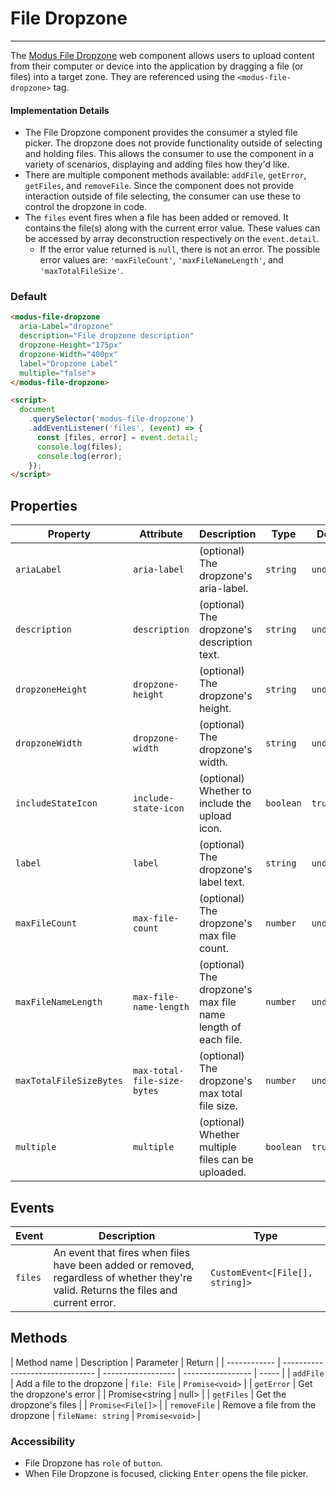 
# File Dropzone

---

The [Modus File Dropzone](https://modus.trimble.com/components/file-upload-dropzone/) web component allows users to upload content from their computer or device into the application by dragging a file (or files) into a target zone.
They are referenced using the `<modus-file-dropzone>` tag.

#### Implementation Details

- The File Dropzone component provides the consumer a styled file picker. The dropzone does not provide functionality outside of selecting and holding files. This allows the consumer to use the component in a variety of scenarios, displaying and adding files how they'd like.
- There are multiple component methods available: `addFile`, `getError`, `getFiles`, and `removeFile`. Since the component does not provide interaction outside of file selecting, the consumer can use these to control the dropzone in code.
- The `files` event fires when a file has been added or removed. It contains the file(s) along with the current error value. These values can be accessed by array deconstruction respectively on the `event.detail`.
  - If the error value returned is `null`, there is not an error. The possible error values are: `'maxFileCount'`, `'maxFileNameLength'`, and `'maxTotalFileSize'`.

<Anchor storyId="components-file-dropzone--default" />

### Default

<modus-file-dropzone
  aria-Label="dropzone"
  description="File dropzone description"
  dropzone-Height="175px"
  dropzone-Width="400px"
  label="Dropzone Label"
  multiple="false">
</modus-file-dropzone>

```html
<modus-file-dropzone
  aria-Label="dropzone"
  description="File dropzone description"
  dropzone-Height="175px"
  dropzone-Width="400px"
  label="Dropzone Label"
  multiple="false">
</modus-file-dropzone>

<script>
  document
    .querySelector('modus-file-dropzone')
    .addEventListener('files', (event) => {
      const [files, error] = event.detail;
      console.log(files);
      console.log(error);
    });
</script>
```

## Properties

| Property                | Attribute                   | Description                                                  | Type      | Default     |
| ----------------------- | --------------------------- | ------------------------------------------------------------ | --------- | ----------- |
| `ariaLabel`             | `aria-label`                | (optional) The dropzone's aria-label.                        | `string`  | `undefined` |
| `description`           | `description`               | (optional) The dropzone's description text.                  | `string`  | `undefined` |
| `dropzoneHeight`        | `dropzone-height`           | (optional) The dropzone's height.                            | `string`  | `undefined` |
| `dropzoneWidth`         | `dropzone-width`            | (optional) The dropzone's width.                             | `string`  | `undefined` |
| `includeStateIcon`      | `include-state-icon`        | (optional) Whether to include the upload icon.               | `boolean` | `true`      |
| `label`                 | `label`                     | (optional) The dropzone's label text.                        | `string`  | `undefined` |
| `maxFileCount`          | `max-file-count`            | (optional) The dropzone's max file count.                    | `number`  | `undefined` |
| `maxFileNameLength`     | `max-file-name-length`      | (optional) The dropzone's max file name length of each file. | `number`  | `undefined` |
| `maxTotalFileSizeBytes` | `max-total-file-size-bytes` | (optional) The dropzone's max total file size.               | `number`  | `undefined` |
| `multiple`              | `multiple`                  | (optional) Whether multiple files can be uploaded.           | `boolean` | `true`      |

## Events

| Event   | Description                                                                                                                          | Type                            |
| ------- | ------------------------------------------------------------------------------------------------------------------------------------ | ------------------------------- |
| `files` | An event that fires when files have been added or removed, regardless of whether they're valid. Returns the files and current error. | `CustomEvent<[File[], string]>` |

## Methods

| Method name  | Description                     | Parameter          | Return            |
| ------------ | ------------------------------- | ------------------ | ----------------- | ----- |
| `addFile`    | Add a file to the dropzone      | `file: File`       | `Promise<void>`   |
| `getError`   | Get the dropzone's error        |                    | Promise<string    | null> |
| `getFiles`   | Get the dropzone's files        |                    | `Promise<File[]>` |
| `removeFile` | Remove a file from the dropzone | `fileName: string` | `Promise<void>`   |

### Accessibility

- File Dropzone has `role` of `button`.
- When File Dropzone is focused, clicking <kbd>Enter</kbd> opens the file picker.
